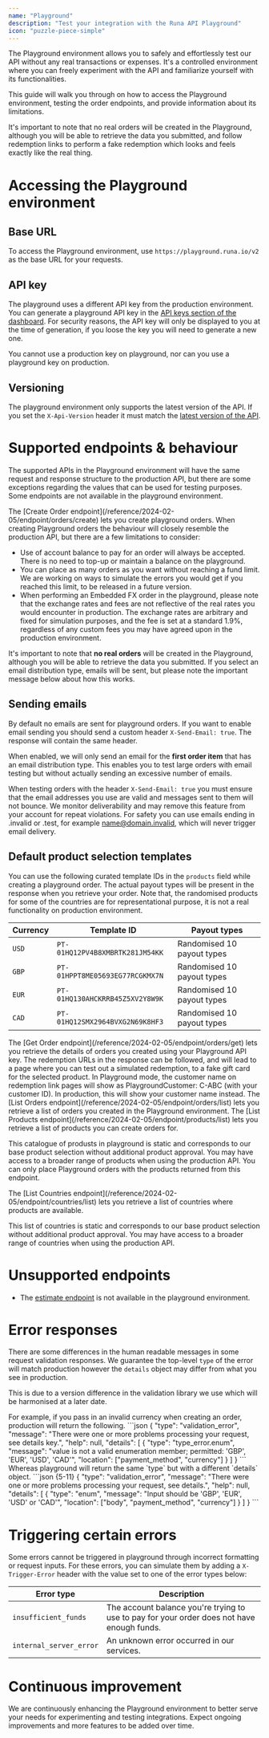 ```yaml
---
name: "Playground"
description: "Test your integration with the Runa API Playground"
icon: "puzzle-piece-simple"
---
```


The Playground environment allows you to safely and effortlessly test our API without any real transactions or expenses. It's a controlled environment where you can freely experiment with the API and familiarize yourself with its functionalities.

This guide will walk you through on how to access the Playground environment, testing the order endpoints, and provide information about its limitations.

It's important to note that no real orders will be created in the Playground, although you will be able to retrieve the data you submitted, and follow redemption links to perform a fake redemption which looks and feels exactly like the real thing.

# Accessing the Playground environment

## Base URL

To access the Playground environment, use `https://playground.runa.io/v2 ` as the base URL for your requests.

## API key

The playground uses a different API key from the production environment. You can generate a playground API key in the [API keys section of the dashboard](https://app.runa.io/api-keys). For security reasons, the API key will only be displayed to you at the time of generation, if you loose the key you will need to generate a new one.

You cannot use a production key on playground, nor can you use a playground key on production.

## Versioning

The playground environment only supports the latest version of the API. If you set the `X-Api-Version` header it must match the [latest version of the API](/best-practices/api-versioning#what-is-the-latest-version).

# Supported endpoints & behaviour

The supported APIs in the Playground environment will have the same request and response structure to the production API, but there are some exceptions regarding the values that can be used for testing purposes. Some endpoints are not available in the playground environment.

<Accordion title="Create an order">
  The [Create Order endpoint](/reference/2024-02-05/endpoint/orders/create) lets you create playground orders. When creating Playground orders the behaviour will closely resemble the production API, but there are a few limitations to consider:

- Use of account balance to pay for an order will always be accepted. There is no need to top-up or maintain a balance on the playground.
- You can place as many orders as you want without reaching a fund limit. We are working on ways to simulate the errors you would get if you reached this limit, to be released in a future version.
- When performing an Embedded FX order in the playground, please note that the exchange rates and fees are not reflective of the real rates you would encounter in production. The exchange rates are arbitrary and fixed for simulation purposes, and the fee is set at a standard 1.9%, regardless of any custom fees you may have agreed upon in the production environment.

It's important to note that **no real orders** will be created in the Playground, although you will be able to retrieve the data you submitted. If you select an email distribution type, emails will be sent, but please note the important message below about how this works.

## Sending emails

By default no emails are sent for playground orders. If you want to enable email sending you should send a custom header `X-Send-Email: true`. The response will contain the same header.

When enabled, we will only send an email for the **first order item** that has an email distribution type. This enables you to test large orders with email testing but without actually sending an excessive number of emails.

When testing orders with the header `X-Send-Email: true` you must ensure that the email addresses you use are valid and messages sent to them will not bounce. We monitor deliverability and may remove this feature from your account for repeat violations. For safety you can use emails ending in .invalid or .test, for example name@domain.invalid, which will never trigger email delivery.

## Default product selection templates

You can use the following curated template IDs in the `products` field while creating a playground order. The actual payout types will be present in the response when you retrieve your order. Note that, the randomised products for some of the countries are for representational purpose, it is not a real functionality on production environment.

| Currency | Template ID                     | Payout types               |
| -------- | ------------------------------- | -------------------------- |
| `USD`    | `PT-01HQ12PV4B8XMBRTK281JM54KK` | Randomised 10 payout types |
| `GBP`    | `PT-01HPPT8ME05693EG77RCGKMX7N` | Randomised 10 payout types |
| `EUR`    | `PT-01HQ130AHCKRRB45Z5XV2Y8W9K` | Randomised 10 payout types |
| `CAD`    | `PT-01HQ12SMX2964BVXG2N69K8HF3` | Randomised 10 payout types |

</Accordion>
<Accordion title="Get order details">
  The [Get Order endpoint](/reference/2024-02-05/endpoint/orders/get) lets you retrieve the details of orders you created using your Playground API key. The redemption URLs in the response can be followed, and will lead to a page where you can test out a simulated redemption, to a fake gift card for the selected product.

  <Note>
    In Playground mode, the customer name on redemption link pages will show as PlaygroundCustomer: C-ABC (with your customer ID). In production, this will show your customer name instead.
  </Note>
</Accordion>
<Accordion title="Get a list of orders">
  The [List Orders endpoint](/reference/2024-02-05/endpoint/orders/list) lets you retrieve a list of orders you created in the Playground environment.
</Accordion>
<Accordion title="List products">
  The [List Products endpoint](/reference/2024-02-05/endpoint/products/list) lets you retrieve a list of products you can create orders for.

This catalogue of produsts in playground is static and corresponds to our base product selection without additional product approval. You may have access to a broader range of products when using the production API. You can only place Playground orders with the products returned from this endpoint.

</Accordion>
<Accordion title="Get a list of countries where products are available">
  The [List Countries endpoint](/reference/2024-02-05/endpoint/countries/list) lets you retrieve a list of countries where products are available.

This list of countries is static and corresponds to our base product selection without additional product approval. You may have access to a broader range of countries when using the production API.

</Accordion>

# Unsupported endpoints

- The [estimate endpoint](/reference/2024-02-05/endpoint/orders/estimate) is not available in the playground environment.

# Error responses

There are some differences in the human readable messages in some request validation responses. We guarantee the top-level `type` of the error will match production however the `details` object may differ from what you see in production.

This is due to a version difference in the validation library we use which will be harmonised at a later date.

<Tabs>
  <Tab title="Production validation error">
    For example, if you pass in an invalid currency when creating an order, production will return the following.
    ```json
    {
        "type": "validation_error",
        "message": "There were one or more problems processing your request, see details key.",
        "help": null,
        "details": [
            {
                "type": "type_error.enum",
                "message": "value is not a valid enumeration member; permitted: 'GBP', 'EUR', 'USD', 'CAD'",
                "location": ["payment_method", "currency"]
            }
        ]
    }
    ```
  </Tab>
  <Tab title="Playground validation error">
    Whereas playground will return the same `type` but with a different `details` object.
    ```json {5-11}
    {
        "type": "validation_error",
        "message": "There were one or more problems processing your request, see details.",
        "help": null,
        "details": [
            {
                "type": "enum",
                "message": "Input should be 'GBP', 'EUR', 'USD' or 'CAD'",
                "location": ["body", "payment_method", "currency"]
            }
        ]
    }
    ```
</Tab>
</Tabs>

# Triggering certain errors

Some errors cannot be triggered in playground through incorrect formatting or request inputs. For these errors, you can simulate them by adding a `X-Trigger-Error` header with the value set to one of the error types below:

| Error type              | Description                                                                                |
| ----------------------- | ------------------------------------------------------------------------------------------ |
| `insufficient_funds`    | The account balance you're trying to use to pay for your order does not have enough funds. |
| `internal_server_error` | An unknown error occurred in our services.                                                 |

# Continuous improvement

We are continuously enhancing the Playground environment to better serve your needs for experimenting and testing integrations. Expect ongoing improvements and more features to be added over time.
